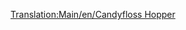 [[Translation:Main/en/Candyfloss Hopper]]{{ru/Железнодорожное ТС|Picture=[[File:en/Candyflosshopper.png|Хоппер для сахарной ваты]]
|Имя=Хоппер для сахарной ваты
|НормЦена=£1,042 ($2,084)
|НормМасса=20 / 50 т
|НормЁмкость=30 тонн сахарной ваты
|МоноЦена=£1,042 ($2,084)
|МоноМасса=20 / 55 т
|МоноЁмкость=35 тонн сахарной ваты
|МагЦена=£1,042 ($2,084)
|МагМасса=20 / 57 т
|МагЁмкость=37 тонн сахарной ваты
|Опис=Хоппер предназначен для перевозки [[Main/ru/Сахарная вата|сахарной ваты]] в [[Main/en/Климат/Ru#Игрушечный|игрушечном]] климате.
}}